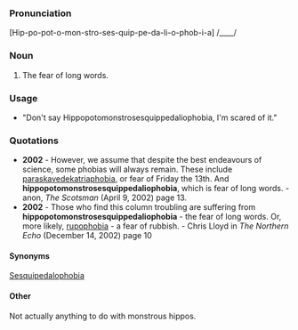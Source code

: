 ===Pronunciation===
[Hip-po-pot-o-mon-stro-ses-quip-pe-da-li-o-phob-i-a]
/____/
===Noun===
#The fear of long words.
===Usage===
*"Don't say Hippopotomonstrosesquippedaliophobia, I'm scared of it."
===Quotations===
*'''2002''' - However, we assume that despite the best endeavours of science, some phobias will always remain. These include [[paraskavedekatriaphobia]], or fear of Friday the 13th. And '''hippopotomonstrosesquippedaliophobia''', which is fear of long words.  - anon, ''The Scotsman'' (April 9, 2002) page 13.
*'''2002''' - Those who find this column troubling are suffering from '''hippopotomonstrosesquippedaliophobia''' - the fear of long words. Or, more likely, [[rupophobia]] - a fear of rubbish. - Chris Lloyd in ''The Northern Echo'' (December 14, 2002) page 10
====Synonyms====
[[Sesquipedalophobia]]
====Other====
Not actually anything to do with monstrous hippos.